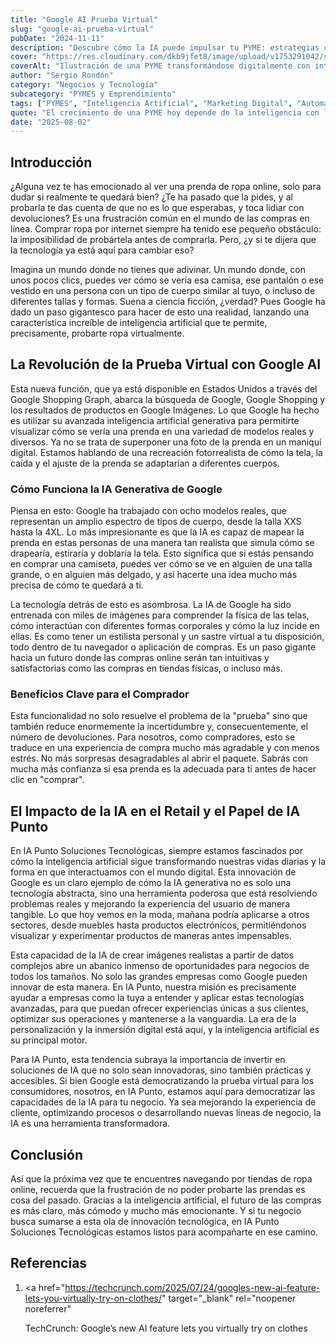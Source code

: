 ```yaml
---
title: "Google AI Prueba Virtual"
slug: "google-ai-prueba-virtual"
pubDate: "2024-11-11"
description: "Descubre cómo la IA puede impulsar tu PYME: estrategias concretas de marketing, automatización y datos para aumentar ventas."
cover: "https://res.cloudinary.com/dkb9jfet8/image/upload/v1753291042/small-business_kk56r6.jpg"
coverAlt: "Ilustración de una PYME transformándose digitalmente con inteligencia artificial."
author: "Sergio Rondón"
category: "Negocios y Tecnología"
subcategory: "PYMES y Emprendimiento"
tags: ["PYMES", "Inteligencia Artificial", "Marketing Digital", "Automatización", "Ventas"]
quote: "El crecimiento de una PYME hoy depende de la inteligencia con la que se aplican datos, IA y estrategia. — Sergio Rondón"
date: "2025-08-02"
---
```




<h2 id="introduccion">Introducción</h2>

¿Alguna vez te has emocionado al ver una prenda de ropa online, solo para dudar si realmente te quedará bien? ¿Te ha pasado que la pides, y al probarla te das cuenta de que no es lo que esperabas, y toca lidiar con devoluciones? Es una frustración común en el mundo de las compras en línea. Comprar ropa por internet siempre ha tenido ese pequeño obstáculo: la imposibilidad de probártela antes de comprarla. Pero, ¿y si te dijera que la tecnología ya está aquí para cambiar eso?

Imagina un mundo donde no tienes que adivinar. Un mundo donde, con unos pocos clics, puedes ver cómo se vería esa camisa, ese pantalón o ese vestido en una persona con un tipo de cuerpo similar al tuyo, o incluso de diferentes tallas y formas. Suena a ciencia ficción, ¿verdad? Pues Google ha dado un paso gigantesco para hacer de esto una realidad, lanzando una característica increíble de inteligencia artificial que te permite, precisamente, probarte ropa virtualmente.

<h2 id="la-revolucion-de-la-prueba-virtual-con-google-ai">
  La Revolución de la Prueba Virtual con Google AI
</h2>

Esta nueva función, que ya está disponible en Estados Unidos a través del Google Shopping Graph, abarca la búsqueda de Google, Google Shopping y los resultados de productos en Google Imágenes. Lo que Google ha hecho es utilizar su avanzada inteligencia artificial generativa para permitirte visualizar cómo se vería una prenda en una variedad de modelos reales y diversos. Ya no se trata de superponer una foto de la prenda en un maniquí digital. Estamos hablando de una recreación fotorrealista de cómo la tela, la caída y el ajuste de la prenda se adaptarían a diferentes cuerpos.

<h3 id="como-funciona-la-ia-generativa-de-google">
  Cómo Funciona la IA Generativa de Google
</h3>

Piensa en esto: Google ha trabajado con ocho modelos reales, que representan un amplio espectro de tipos de cuerpo, desde la talla XXS hasta la 4XL. Lo más impresionante es que la IA es capaz de mapear la prenda en estas personas de una manera tan realista que simula cómo se drapearía, estiraría y doblaría la tela. Esto significa que si estás pensando en comprar una camiseta, puedes ver cómo se ve en alguien de una talla grande, o en alguien más delgado, y así hacerte una idea mucho más precisa de cómo te quedará a ti.

La tecnología detrás de esto es asombrosa. La IA de Google ha sido entrenada con miles de imágenes para comprender la física de las telas, cómo interactúan con diferentes formas corporales y cómo la luz incide en ellas. Es como tener un estilista personal y un sastre virtual a tu disposición, todo dentro de tu navegador o aplicación de compras. Es un paso gigante hacia un futuro donde las compras online serán tan intuitivas y satisfactorias como las compras en tiendas físicas, o incluso más.

<h3 id="beneficios-clave-para-el-comprador">
  Beneficios Clave para el Comprador
</h3>

Esta funcionalidad no solo resuelve el problema de la "prueba" sino que también reduce enormemente la incertidumbre y, consecuentemente, el número de devoluciones. Para nosotros, como compradores, esto se traduce en una experiencia de compra mucho más agradable y con menos estrés. No más sorpresas desagradables al abrir el paquete. Sabrás con mucha más confianza si esa prenda es la adecuada para ti antes de hacer clic en "comprar".

<h2 id="el-impacto-de-la-ia-en-el-retail-y-el-papel-de-ia-punto">
  El Impacto de la IA en el Retail y el Papel de IA Punto
</h2>

En IA Punto Soluciones Tecnológicas, siempre estamos fascinados por cómo la inteligencia artificial sigue transformando nuestras vidas diarias y la forma en que interactuamos con el mundo digital. Esta innovación de Google es un claro ejemplo de cómo la IA generativa no es solo una tecnología abstracta, sino una herramienta poderosa que está resolviendo problemas reales y mejorando la experiencia del usuario de manera tangible. Lo que hoy vemos en la moda, mañana podría aplicarse a otros sectores, desde muebles hasta productos electrónicos, permitiéndonos visualizar y experimentar productos de maneras antes impensables.

Esta capacidad de la IA de crear imágenes realistas a partir de datos complejos abre un abanico inmenso de oportunidades para negocios de todos los tamaños. No solo las grandes empresas como Google pueden innovar de esta manera. En IA Punto, nuestra misión es precisamente ayudar a empresas como la tuya a entender y aplicar estas tecnologías avanzadas, para que puedan ofrecer experiencias únicas a sus clientes, optimizar sus operaciones y mantenerse a la vanguardia. La era de la personalización y la inmersión digital está aquí, y la inteligencia artificial es su principal motor.

Para IA Punto, esta tendencia subraya la importancia de invertir en soluciones de IA que no solo sean innovadoras, sino también prácticas y accesibles. Si bien Google está democratizando la prueba virtual para los consumidores, nosotros, en IA Punto, estamos aquí para democratizar las capacidades de la IA para tu negocio. Ya sea mejorando la experiencia de cliente, optimizando procesos o desarrollando nuevas líneas de negocio, la IA es una herramienta transformadora.

<h2 id="conclusion">Conclusión</h2>

Así que la próxima vez que te encuentres navegando por tiendas de ropa online, recuerda que la frustración de no poder probarte las prendas es cosa del pasado. Gracias a la inteligencia artificial, el futuro de las compras es más claro, más cómodo y mucho más emocionante. Y si tu negocio busca sumarse a esta ola de innovación tecnológica, en IA Punto Soluciones Tecnológicas estamos listos para acompañarte en ese camino.

<h2 id="referencias">Referencias</h2>

1.  <a
      href="https://techcrunch.com/2025/07/24/googles-new-ai-feature-lets-you-virtually-try-on-clothes/"
      target="_blank"
      rel="noopener noreferrer"
    >
      TechCrunch: Google’s new AI feature lets you virtually try on clothes
    </a>
